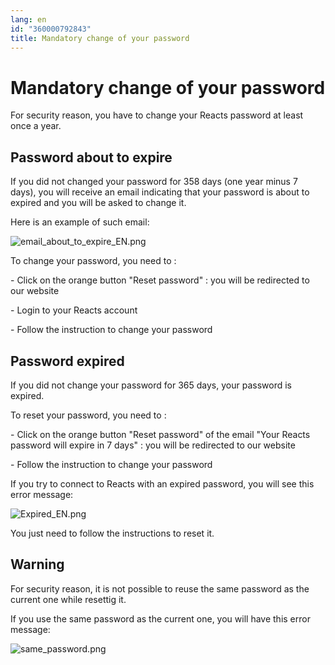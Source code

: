 ```yaml
---
lang: en
id: "360000792843"
title: Mandatory change of your password
---
```

Mandatory change of your password
=================================

For security reason, you have to change your Reacts password at least once a year.

Password about to expire
------------------------

If you did not changed your password for 358 days (one year minus 7 days), you will receive an email indicating that your password is about to expired and you will be asked to change it.

Here is an example of such email:

![email_about_to_expire_EN.png](@assets/attachments/email_about_to_expire_EN.png)

To change your password, you need to :

\- Click on the orange button "Reset password" : you will be redirected to our website

\- Login to your Reacts account

\- Follow the instruction to change your password

Password expired 
-----------------

If you did not change your password for 365 days, your password is expired.

To reset your password, you need to : 

\- Click on the orange button "Reset password" of the email "Your Reacts password will expire in 7 days" : you will be redirected to our website

\- Follow the instruction to change your password

If you try to connect to Reacts with an expired password, you will see this error message: 

![Expired_EN.png](@assets/attachments/Expired_EN.png)

You just need to follow the instructions to reset it.

Warning 
--------

For security reason, it is not possible to reuse the same password as the current one while resettig it.

If you use the same password as the current one, you will have this error message:

![same_password.png](@assets/attachments/same_password.png)


